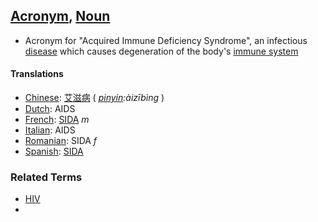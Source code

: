 ==[[Acronym]], [[Noun]]==

*Acronym for "Acquired Immune Deficiency Syndrome",  an infectious [[disease]] which causes degeneration of the body's [[immune system]]


====Translations====
*[[Chinese]]: [[艾滋病]] ( ''[[pinyin]]:àizībìng'' )
*[[Dutch]]: AIDS
*[[French]]: [[SIDA]] ''m''
*[[Italian]]: AIDS
*[[Romanian]]: SIDA ''f''
*[[Spanish]]: [[SIDA]]

===Related Terms===
* [[HIV]]
* {{wi}}